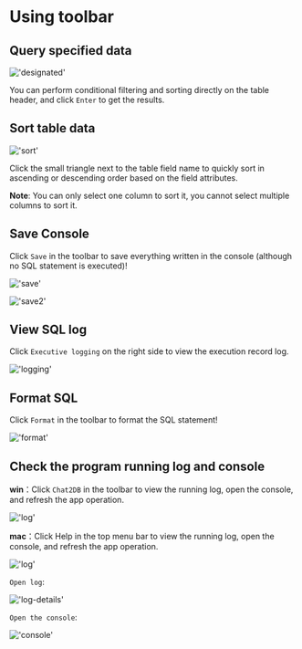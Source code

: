 # Using toolbar

## Query specified data
!['designated'](/image/connection-manage/designated.png)

You can perform conditional filtering and sorting directly on the table header, and click `Enter` to get the results.


## Sort table data

!['sort'](/image/connection-manage/sort_data.png)

Click the small triangle next to the table field name to quickly sort in ascending or descending order based on the field attributes.


**Note**: You can only select one column to sort it, you cannot select multiple columns to sort it.

## Save Console

Click `Save` in the toolbar to save everything written in the console (although no SQL statement is executed)!

!['save'](/image/connection-manage/save.png)

!['save2'](/image/connection-manage/save2.png)

## View SQL log

Click `Executive logging` on the right side to view the execution record log.

!['logging'](/image/connection-manage/logging.png)

## Format SQL

Click `Format` in the toolbar to format the SQL statement!

!['format'](/image/connection-manage/format.png)


## Check the program running log and console

**win**：Click `Chat2DB` in the toolbar to view the running log, open the console, and refresh the app operation.

!['log'](/image/connection-manage/log.png)

**mac**：Click Help in the top menu bar to view the running log, open the console, and refresh the app operation.

!['log'](/image/connection-manage/mac.png)

`Open log`:

!['log-details'](/image/connection-manage/log-details.png)

`Open the console`:

!['console'](/image/connection-manage/console.png)